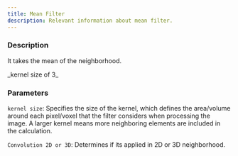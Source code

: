 ```yaml
---
title: Mean Filter
description: Relevant information about mean filter.
---
```



### Description

It takes the mean of the neighborhood.

<ImageZoom alt="kernel" src={MeanFilter} className="!my-0 rounded-sm" />
_kernel size of 3_

### Parameters

 `kernel size`: Specifies the size of the kernel, which defines the area/volume around each pixel/voxel that the filter considers when processing the image. A larger kernel means more neighboring elements are included in the calculation.

 `Convolution 2D or 3D`: Determines if its applied in 2D or 3D neighborhood.

